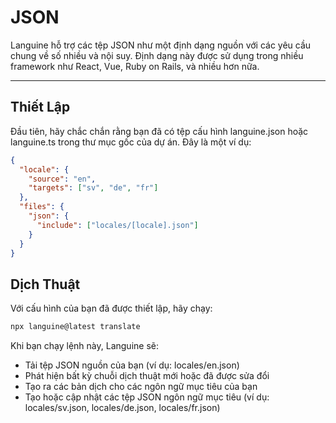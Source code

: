 # JSON

Languine hỗ trợ các tệp JSON như một định dạng nguồn với các yêu cầu chung về số nhiều và nội suy. Định dạng này được sử dụng trong nhiều framework như React, Vue, Ruby on Rails, và nhiều hơn nữa.


---


## Thiết Lập

Đầu tiên, hãy chắc chắn rằng bạn đã có tệp cấu hình languine.json hoặc languine.ts trong thư mục gốc của dự án. Đây là một ví dụ:

```json
{
  "locale": {
    "source": "en",
    "targets": ["sv", "de", "fr"]
  },
  "files": {
    "json": {
      "include": ["locales/[locale].json"]
    }
  }
}

```

## Dịch Thuật

Với cấu hình của bạn đã được thiết lập, hãy chạy:

```bash
npx languine@latest translate
```

Khi bạn chạy lệnh này, Languine sẽ:

- Tải tệp JSON nguồn của bạn (ví dụ: locales/en.json)
- Phát hiện bất kỳ chuỗi dịch thuật mới hoặc đã được sửa đổi
- Tạo ra các bản dịch cho các ngôn ngữ mục tiêu của bạn
- Tạo hoặc cập nhật các tệp JSON ngôn ngữ mục tiêu (ví dụ: locales/sv.json, locales/de.json, locales/fr.json)
